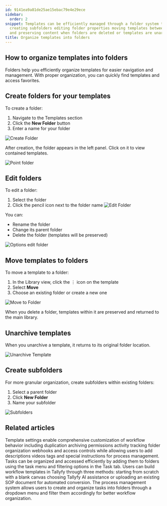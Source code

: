 ```yaml
---
id: 9141ea9a81de25ae15ebac79e4e29ece
sidebar:
  order: 2
snippet: Templates can be efficiently managed through a folder system that enables
  creating subfolders editing folder properties moving templates between locations
  and preserving content when folders are deleted or templates are unarchived.
title: Organize templates into folders
---
```


## How to organize templates into folders

Folders help you efficiently organize templates for easier navigation and management. With proper organization, you can quickly find templates and access favorites.

## Create folders for your templates

To create a folder:
1. Navigate to the Templates section
2. Click the **New Folder** button
3. Enter a name for your folder

![Create Folder](https://screenshots.tallyfy.com/tallyfy/pro/desktop-light-create-folder-template.png)

After creation, the folder appears in the left panel. Click on it to view contained templates.

![Point folder](https://screenshots.tallyfy.com/tallyfy/pro/desktop-light-point-folders-templates.png)

## Edit folders

To edit a folder:
1. Select the folder
2. Click the pencil icon next to the folder name
![Edit Folder](https://screenshots.tallyfy.com/tallyfy/pro/desktop-light-click-edit-folder-template.png)

You can:
* Rename the folder
* Change its parent folder
* Delete the folder (templates will be preserved)

![Options edit folder](https://screenshots.tallyfy.com/tallyfy/pro/desktop-light-edit-folder-templates.png)

## Move templates to folders

To move a template to a folder:
1. In the Library view, click the ⋮ icon on the template
2. Select **Move**
3. Choose an existing folder or create a new one

![Move to Folder](https://screenshots.tallyfy.com/tallyfy%2Fpro%2Fdesktop-light-move-template-to-folder1701482910854.png)

When you delete a folder, templates within it are preserved and returned to the main library.

## Unarchive templates

When you unarchive a template, it returns to its original folder location.

![Unarchive Template](https://screenshots.tallyfy.com/tallyfy%2Fpro%2Fdesktop-light-show-archived-templates1701483092924.png)

## Create subfolders

For more granular organization, create subfolders within existing folders:
1. Select a parent folder
2. Click **New Folder**
3. Name your subfolder

![Subfolders](https://screenshots.tallyfy.com/tallyfy%2Fpro%2Fdesktop-light-create-subfolders.png)


## Related articles
<CardGrid>
<LinkTitleCard header="<b>Templates > Configure your template</b>" href="/products/pro/documenting/templates/config/" > Template settings enable comprehensive customization of workflow behavior including duplication archiving permissions activity tracking folder organization webhooks and access controls while allowing users to add descriptions videos tags and special instructions for process management. </LinkTitleCard>
<LinkTitleCard header="<b>Tasks View > Organize tasks into folders</b>" href="/products/pro/tracking-and-tasks/tasks-view/how-can-i-add-tasks-to-folders-in-tallyfy/" > Tasks can be organized and accessed efficiently by adding them to folders using the task menu and filtering options in the Task tab. </LinkTitleCard>
<LinkTitleCard header="<b>Templates > Create a template</b>" href="/products/pro/documenting/templates/create-template/" > Users can build workflow templates in Tallyfy through three methods: starting from scratch with a blank canvas choosing Tallyfy AI assistance or uploading an existing SOP document for automated conversion. </LinkTitleCard>
<LinkTitleCard header="<b>Organize Processes > Organize processes into folders</b>" href="/products/pro/tracking-and-tasks/tracker-view/organize-processes/how-can-i-add-tasks-to-folders-in-tallyfy/" > The process management system allows users to create and organize tasks into folders through a dropdown menu and filter them accordingly for better workflow organization. </LinkTitleCard>
</CardGrid>